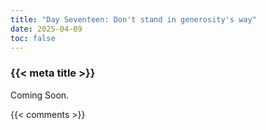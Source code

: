 ```yaml
---
title: "Day Seventeen: Don't stand in generosity's way"
date: 2025-04-09
toc: false
---
```


### {{< meta title >}}

Coming Soon.

{{< comments >}}
